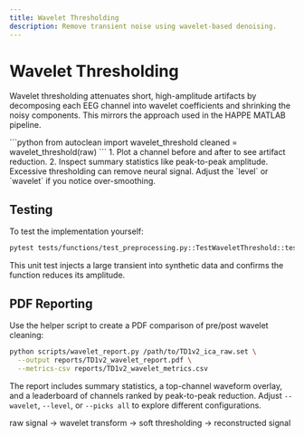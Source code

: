 ```yaml
---
title: Wavelet Thresholding
description: Remove transient noise using wavelet-based denoising.
---
```


# Wavelet Thresholding

Wavelet thresholding attenuates short, high-amplitude artifacts by decomposing each EEG channel into wavelet coefficients and shrinking the noisy components. This mirrors the approach used in the HAPPE MATLAB pipeline.

<Steps>
<Step title="Run the function">
```python
from autoclean import wavelet_threshold
cleaned = wavelet_threshold(raw)
```
</Step>
<Step title="Verify the effect">
1. Plot a channel before and after to see artifact reduction.
2. Inspect summary statistics like peak-to-peak amplitude.
</Step>
<Step title="Concern: Over-smoothing">
<Note>
Excessive thresholding can remove neural signal. Adjust the `level` or `wavelet` if you notice over-smoothing.
</Note>
</Step>
</Steps>

## Testing

To test the implementation yourself:

```bash
pytest tests/functions/test_preprocessing.py::TestWaveletThreshold::test_wavelet_threshold_basic
```

This unit test injects a large transient into synthetic data and confirms the function reduces its amplitude.

## PDF Reporting

Use the helper script to create a PDF comparison of pre/post wavelet cleaning:

```bash
python scripts/wavelet_report.py /path/to/TD1v2_ica_raw.set \
  --output reports/TD1v2_wavelet_report.pdf \
  --metrics-csv reports/TD1v2_wavelet_metrics.csv
```

The report includes summary statistics, a top-channel waveform overlay, and a leaderboard of channels ranked by peak-to-peak reduction. Adjust `--wavelet`, `--level`, or `--picks all` to explore different configurations.

<Diagram name="Thresholding flow">
raw signal -> wavelet transform -> soft thresholding -> reconstructed signal
</Diagram>
